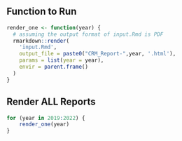 
## Function to Run 
```r
render_one <- function(year) {
  # assuming the output format of input.Rmd is PDF
  rmarkdown::render(
    'input.Rmd',
    output_file = paste0("CRM_Report-",year, '.html'),
    params = list(year = year),
    envir = parent.frame()
  )
}
```

## Render ALL Reports

```r
for (year in 2019:2022) {
    render_one(year)
}
```